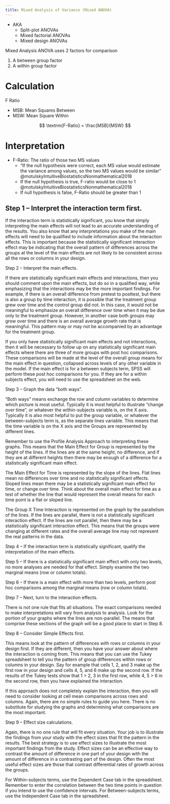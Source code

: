 ```yaml
---
title: Mixed Analysis of Variance (Mixed ANOVA)
---
```


- AKA
    - Split-plot ANOVAs
    - Mixed factorial ANOVAs
    - Mixed design ANOVAs

Mixed Analysis ANOVA uses 2 factors for comparison

1. A between group factor
1. A within group factor

# Calculation

F Ratio

- MSB: Mean Squares Between
- MSW: Mean Square Within

$$
\textrm{F-Ratio} = \frac{MSB}{MSW}
$$


# Interpretation


- F-Ratio: The ratio of those two MS values
    - "If the null hypothesis were correct, each MS value would estimate the variance among values, so the two MS values would be similar" @motulskyIntuitiveBiostatisticsNonmathematical2018
    - If the null hypothesis is true, F-ratio would be close to 1 @motulskyIntuitiveBiostatisticsNonmathematical2018
    - If null hypothesis is false, F-Ratio should be greater than 1


## Step 1 – Interpret the interaction term first.

If the interaction term is statistically significant, you know that simply interpreting the main effects will not lead to an accurate understanding of the results.  You also know that any interpretations you make of the main effects will need to be qualified to include information about the interaction effects.  This is important because the statistically significant interaction effect may be indicating that the overall pattern of differences across the groups at the level of the main effects are not likely to be consistent across all the rows or columns in your design.

Step 2 – Interpret the main effects.

If there are statistically significant main effects and interactions, then you should comment upon the main effects, but do so in a qualified way, while emphasizing that the interactions may be the more important findings.  For example, if there is an overall difference from pretest to posttest, but there is also a group by time interaction, it is possible that the treatment group grew over time and the control group did not.  In this case, it would not be meaningful to emphasize an overall difference over time when it may be due only to the treatment group.  However, in another case both groups may grow over time and there is an overall average growth rate that is meaningful.  This pattern may or may not be accompanied by an advantage for the treatment group.

If you only have statistically significant main effects and not interactions, then it will be necessary to follow up on any statistically significant main effects where there are three of more groups with post hoc comparisons.  These comparisons will be made at the level of the overall group means for the main effect in question, collapsed across levels of any other variable in the model.  If the main effect is for a between subjects term, SPSS will perform these post hoc comparisons for you.  If they are for a within subjects effect, you will need to use the spreadsheet on the web.

Step 3 – Graph the data “both ways”.

“Both ways” means exchange the row and column variables to determine which picture is most useful.  Typically it is most helpful to illustrate “change over time”, or whatever the within-subjects variable is, on the X axis.  Typically it is also most helpful to put the group variable, or whatever the between-subjects term is, as the separate lines variable.  This means that the time variable is on the X axis and the Groups are represented by different lines. 

Remember to use the Profile Analysis Approach to interpreting these graphs.  This means that the Main Effect for Group is represented by the height of the lines.  If the lines are at the same height, no difference, and if they are at different heights then there may be enough of a difference for a statistically significant main effect.

The Main Effect for Time is represented by the slope of the lines.  Flat lines mean no differences over time and no statistically significant effects.  Sloped lines mean there may be a statistically significant main effect for time, or change over time.  Think about the overall main effect for time as a test of whether the line that would represent the overall means for each time point is a flat or sloped line.

The  Group X Time Interaction is represented on the graph by the parallelism of the lines.  If the lines are parallel, there is not a statistically significant interaction effect.  If the lines are not parallel, then there may be a statistically significant interaction effect.  This means that the groups were changing at different rates and the overall average line may not represent the real patterns in the data.

Step 4 – If the interaction term is statistically significant, qualify the interpretation of the main effects.

Step 5 – If there is a statistically significant main effect with only two levels, no more analyses are needed for that effect.  Simply examine the two marginal means (row or column totals).

Step 6 – If there is a main effect with more than two levels, perform post hoc comparisons among the marginal means (row or column totals).

Step 7 – Next, turn to the interaction effects.  

There is not one rule that fits all situations.  The exact comparisons needed to make interpretations will vary from analysis to analysis. Look for the portion of your graphs where the lines are non-parallel.  The means that comprise these sections of the graph will be a good place to start in Step 8.

Step 8 – Consider Simple Effects first.

 This means look at the pattern of differences with rows or columns in your design first.  If they are different, then you have your answer about where the interaction is coming from.  This means that you can use the Tukey spreadsheet to tell you the pattern of group differences within rows or columns in your design.  Say for example that cells 1, 2, and 3 make up the first row in your design and cells 4, 5, and 6 make up the second row.  If the results of the Tukey tests show that 1 > 2, 3 in the first row, while 4, 5 > 6 in the second row, then you have explained the interaction.

 If this approach does not completely explain the interaction, then you will need to consider looking at cell mean comparisons across rows and columns.  Again, there are no simple rules to guide you here.  There is no substitute for studying the graphs and determining what comparisons are the most important.

Step 9 – Effect size calculations.  

Again, there is no one rule that will fit every situation.  Your job is to illustrate the findings from your study with the effect sizes that fit the pattern in the results.  The best strategy is to use effect sizes to illustrate the most important findings from the study.  Effect sizes can be an effective way to contrast the amount of difference in one part of your design with the amount of difference in a contrasting part of the design.  Often the most useful effect sizes are those that contrast differential rates of growth across the groups.

For Within-subjects terms, use the Dependent Case tab in the spreadsheet.  Remember to enter the correlation between the two time points in question if you intend to use the confidence intervals.  For Between-subjects terms, use the Independent Case tab in the spreadsheet.

